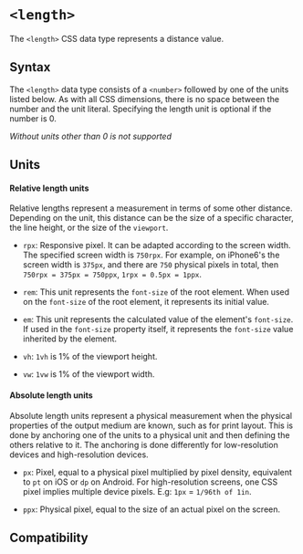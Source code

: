 # `<length>`

The `<length>` CSS data type represents a distance value.

## Syntax

The `<length>` data type consists of a `<number>` followed by one of the units listed below. As with all CSS dimensions, there is no space between the number and the unit literal. Specifying the length unit is optional if the number is 0.

_Without units other than 0 is not supported_

## Units

#### Relative length units

Relative lengths represent a measurement in terms of some other distance. Depending on the unit, this distance can be the size of a specific character, the line height, or the size of the `viewport`.

- `rpx`: Responsive pixel. It can be adapted according to the screen width. The specified screen width is `750rpx`. For example, on iPhone6's the screen width is `375px`, and there are `750` physical pixels in total, then `750rpx = 375px = 750ppx`, `1rpx = 0.5px = 1ppx`.

- `rem`: This unit represents the `font-size` of the root element. When used on the `font-size` of the root element, it represents its initial value.

- `em`: This unit represents the calculated value of the element's `font-size`. If used in the `font-size` property itself, it represents the `font-size` value inherited by the element.

- `vh`: `1vh` is 1% of the viewport height.

- `vw`: `1vw` is 1% of the viewport width.

#### Absolute length units

Absolute length units represent a physical measurement when the physical properties of the output medium are known, such as for print layout. This is done by anchoring one of the units to a physical unit and then defining the others relative to it. The anchoring is done differently for low-resolution devices and high-resolution devices.

- `px`: Pixel, equal to a physical pixel multiplied by pixel density, equivalent to `pt` on iOS or `dp` on Android. For high-resolution screens, one CSS pixel implies multiple device pixels. E.g: `1px` = `1/96th of 1in`.

- `ppx`: Physical pixel, equal to the size of an actual pixel on the screen.

## Compatibility


<APITable query="css/data-type/length" />
